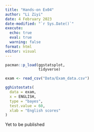 ```yaml
---
title: "Hands-on Ex04"
author: "Li Ziyi"
date: 4 February 2023
date-modified: "`r Sys.Date()`"
execute:
  echo: true
  eval: true
  warning: false
format: html
editor: visual
---
```


```r
pacman::p_load(ggstatsplot, 
               tidyverse)
```

```r
exam <- read_csv("Data/Exam_data.csv")
```

```r
gghistostats(
  data = exam,
  x = ENGLISH,
  type = "bayes",
  test.value = 60,
  xlab = "English scores"
)
```
Yet to be published
